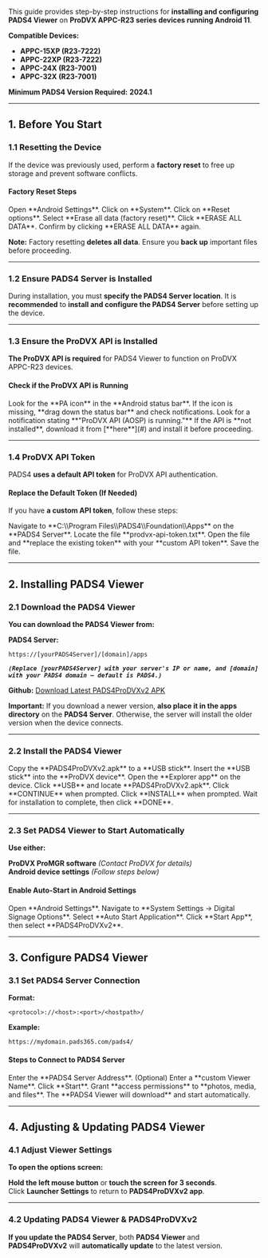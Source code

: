 This guide provides step-by-step instructions for **installing and configuring PADS4 Viewer** on **ProDVX APPC-R23 series devices running Android 11**.

**Compatible Devices:**

- **APPC-15XP (R23-7222)**
- **APPC-22XP (R23-7222)**
- **APPC-24X (R23-7001)**
- **APPC-32X (R23-7001)**

**Minimum PADS4 Version Required:** **2024.1**

---

## **1. Before You Start**

### **1.1 Resetting the Device**

If the device was previously used, perform a **factory reset** to free up storage and prevent software conflicts.

#### **Factory Reset Steps**

<Steps>
  <Step title="Step One">
    Open **Android Settings**.
  </Step>
  <Step title="Step Two">
    Click on **System**.
  </Step>
  <Step title="Step Three">
    Click on **Reset options**.
  </Step>
  <Step title="Step Four">
    Select **Erase all data (factory reset)**.
  </Step>
  <Step title="Step Five">
    Click **ERASE ALL DATA**.
  </Step>
  <Step title="Step Six">
    Confirm by clicking **ERASE ALL DATA** again.
  </Step>
</Steps>

**Note:** Factory resetting **deletes all data**. Ensure you **back up** important files before proceeding.

---

### **1.2 Ensure PADS4 Server is Installed**

During installation, you must **specify the PADS4 Server location**. It is **recommended** to **install and configure the PADS4 Server** before setting up the device.

---

### **1.3 Ensure the ProDVX API is Installed**

**The ProDVX API is required** for PADS4 Viewer to function on ProDVX APPC-R23 devices.

#### **Check if the ProDVX API is Running**

<Steps>
  <Step title="Step One">
    Look for the **PA icon** in the **Android status bar**.
  </Step>
  <Step title="Step Two">
    If the icon is missing, **drag down the status bar** and check notifications.
  </Step>
  <Step title="Step Three">
    Look for a notification stating **"ProDVX API (AOSP) is running."**
  </Step>
  <Step title="Step Four">
    If the API is **not installed**, download it from [**here**](#) and install it before proceeding.
  </Step>
</Steps>

---

### **1.4 ProDVX API Token**

PADS4 **uses a default API token** for ProDVX API authentication.

#### **Replace the Default Token (If Needed)**

If you have **a custom API token**, follow these steps:

<Steps>
  <Step title="Step One">
    Navigate to **C:\\Program Files\\PADS4\\Foundation\\Apps** on the **PADS4 Server**.
  </Step>
  <Step title="Step Two">
    Locate the file **prodvx-api-token.txt**.
  </Step>
  <Step title="Step Three">
    Open the file and **replace the existing token** with your **custom API token**.
  </Step>
  <Step title="Step Four">
    Save the file.
  </Step>
</Steps>

---

## **2. Installing PADS4 Viewer**

### **2.1 Download the PADS4 Viewer**

**You can download the PADS4 Viewer from:**

**PADS4 Server:**

```
https://[yourPADS4Server]/[domain]/apps
```

******_``(Replace [yourPADS4Server] with your server's IP or name, and [domain] with your PADS4 domain – default is PADS4.)``_******

**Github:** [Download Latest PADS4ProDVXv2 APK](https://github.com/PADS4/PADS4-Viewer-ProDVX-r23/releases/latest)

**Important:** If you download a newer version, **also place it in the apps directory** on the **PADS4 Server**. Otherwise, the server will install the older version when the device connects.

---

### **2.2 Install the PADS4 Viewer**

<Steps>
  <Step title="Step One">
    Copy the **PADS4ProDVXv2.apk** to a **USB stick**.
  </Step>
  <Step title="Step Two">
    Insert the **USB stick** into the **ProDVX device**.
  </Step>
  <Step title="Step Three">
    Open the **Explorer app** on the device.
  </Step>
  <Step title="Step Four">
    Click **USB** and locate **PADS4ProDVXv2.apk**.
  </Step>
  <Step title="Step Five">
    Click **CONTINUE** when prompted.
  </Step>
  <Step title="Step Six">
    Click **INSTALL** when prompted.
  </Step>
  <Step title="Step Seven">
    Wait for installation to complete, then click **DONE**.
  </Step>
</Steps>

---

### **2.3 Set PADS4 Viewer to Start Automatically**

**Use either:**

**ProDVX ProMGR software** _(Contact ProDVX for details)_\
**Android device settings** _(Follow steps below)_

#### **Enable Auto-Start in Android Settings**

<Steps>
  <Step title="Step One">
    Open **Android Settings**.
  </Step>
  <Step title="Step Two">
    Navigate to **System Settings → Digital Signage Options**.
  </Step>
  <Step title="Step Three">
    Select **Auto Start Application**.
  </Step>
  <Step title="Step Four">
    Click **Start App**, then select **PADS4ProDVXv2**.
  </Step>
</Steps>

---

## **3. Configure PADS4 Viewer**

### **3.1 Set PADS4 Server Connection**

**Format:**

```
<protocol>://<host>:<port>/<hostpath>/
```

**Example:**

```
https://mydomain.pads365.com/pads4/
```

#### **Steps to Connect to PADS4 Server**

<Steps>
  <Step title="Step One">
    Enter the **PADS4 Server Address**.
  </Step>
  <Step title="Step Two">
    (Optional) Enter a **custom Viewer Name**.
  </Step>
  <Step title="Step Three">
    Click **Start**.
  </Step>
  <Step title="Step Four">
    Grant **access permissions** to **photos, media, and files**.
  </Step>
  <Step title="Step Five">
    The **PADS4 Viewer will download** and start automatically.
  </Step>
</Steps>

---

## **4. Adjusting & Updating PADS4 Viewer**

### **4.1 Adjust Viewer Settings**

**To open the options screen:**

**Hold the left mouse button** or **touch the screen for 3 seconds**.\
Click **Launcher Settings** to return to **PADS4ProDVXv2 app**.

---

### **4.2 Updating PADS4 Viewer & PADS4ProDVXv2**

**If you update the PADS4 Server**, both **PADS4 Viewer** and **PADS4ProDVXv2** will **automatically update** to the latest version.